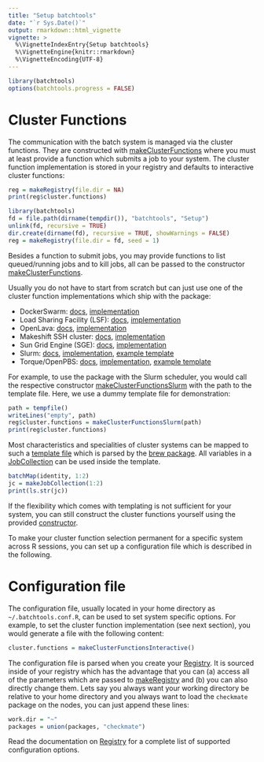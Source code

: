 ```yaml
---
title: "Setup batchtools"
date: "`r Sys.Date()`"
output: rmarkdown::html_vignette
vignette: >
  %\VignetteIndexEntry{Setup batchtools}
  %\VignetteEngine{knitr::rmarkdown}
  %\VignetteEncoding{UTF-8}
---
```

```r
library(batchtools)
options(batchtools.progress = FALSE)
```

# Cluster Functions

The communication with the batch system is managed via the cluster functions.
They are constructed with [makeClusterFunctions](https://mllg.github.io/batchtools/makeClusterFunctions.html) where you must at least provide a function which submits a job to your system.
The cluster function implementation is stored in your registry and defaults to interactive cluster functions:
```r
reg = makeRegistry(file.dir = NA)
print(reg$cluster.functions)
```
```r
library(batchtools)
fd = file.path(dirname(tempdir()), "batchtools", "Setup")
unlink(fd, recursive = TRUE)
dir.create(dirname(fd), recursive = TRUE, showWarnings = FALSE)
reg = makeRegistry(file.dir = fd, seed = 1)
```

Besides a function to submit jobs, you may provide functions to list queued/running jobs and to kill jobs, all can be passed to the constructor [makeClusterFunctions](https://mllg.github.io/batchtools/makeClusterFunctions.html).

Usually you do not have to start from scratch but can just use one of the cluster function implementations which ship with the package:

* DockerSwarm: [docs](https://mllg.github.io/batchtools/makeClusterFunctionsDocker.html), [implementation](https://github.com/mllg/batchtools/blob/master/R/clusterFunctionsDocker.R)
* Load Sharing Facility (LSF): [docs](https://mllg.github.io/batchtools/makeClusterFunctionsLSF.html), [implementation](https://github.com/mllg/batchtools/blob/master/R/clusterFunctionsLSF.R)
* OpenLava: [docs](https://mllg.github.io/batchtools/makeClusterFunctionsOpenLava.html), [implementation](https://github.com/mllg/batchtools/blob/master/R/clusterFunctionsOpenLava.R)
* Makeshift SSH cluster: [docs](https://mllg.github.io/batchtools/makeClusterFunctionsSSH.html), [implementation](https://github.com/mllg/batchtools/blob/master/R/clusterFunctionsSSH.R)
* Sun Grid Engine (SGE): [docs](https://mllg.github.io/batchtools/makeClusterFunctionsSGE.html), [implementation](https://github.com/mllg/batchtools/blob/master/R/clusterFunctionsSGE.R)
* Slurm: [docs](https://mllg.github.io/batchtools/makeClusterFunctionsSlurm.html), [implementation](https://github.com/mllg/batchtools/blob/master/R/clusterFunctionsSlurm.R), [example template](https://github.com/mllg/batchtools/blob/master/inst/templates/slurm_dortmund.tmpl)
* Torque/OpenPBS: [docs](https://mllg.github.io/batchtools/makeClusterFunctionsTorque.html), [implementation](https://github.com/mllg/batchtools/blob/master/R/clusterFunctionsTorque.R), [example template](https://github.com/mllg/batchtools/blob/master/inst/templates/torque_lido.tmpl)

For example, to use the package with the Slurm scheduler, you would call the respective constructor [makeClusterFunctionsSlurm](https://mllg.github.io/batchtools/makeClusterFunctionsSlurm.html) with the path to the template file.
Here, we use a dummy template file for demonstration:
```r
path = tempfile()
writeLines("empty", path)
reg$cluster.functions = makeClusterFunctionsSlurm(path)
print(reg$cluster.functions)
```
Most characteristics and specialities of cluster systems can be mapped to such a [template file](https://github.com/mllg/batchtools/blob/master/inst/templates/slurm_dortmund.tmpl) which is parsed by the [brew package](https://cran.r-project.org/package=brew).
All variables in a [JobCollection](https://mllg.github.io/batchtools/JobCollection.html) can be used inside the template.
```r
batchMap(identity, 1:2)
jc = makeJobCollection(1:2)
print(ls.str(jc))
```
If the flexibility which comes with templating is not sufficient for your system, you can still construct the cluster functions yourself using the provided [constructor](https://mllg.github.io/batchtools/makeClusterFunctions.html).

To make your cluster function selection permanent for a specific system across R sessions, you can set up a configuration file which is described in the following.


# Configuration file

The configuration file, usually located in your home directory as `~/.batchtools.conf.R`, can be used to set system specific options.
For example, to set the cluster function implementation (see next section), you would generate a file with the following content:
```r
cluster.functions = makeClusterFunctionsInteractive()
```
The configuration file is parsed when you create your [Registry](https://mllg.github.io/batchtools/Registry.html).
It is sourced inside of your registry which has the advantage that you can (a) access all of the parameters which are passed to [makeRegistry](https://mllg.github.io/batchtools/Registry.html) and (b) you can also directly change them.
Lets say you always want your working directory be relative to your home directory and you always want to load the `checkmate` package on the nodes, you can just append these lines:
```r
work.dir = "~"
packages = union(packages, "checkmate")
```
Read the documentation on [Registry](https://mllg.github.io/batchtools/Registry.html) for a complete list of supported configuration options.
